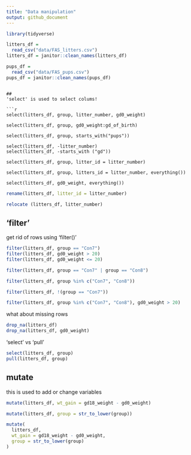 ```yaml
---
title: "Data manipulation"
output: github_document
---
```

```r
library(tidyverse)
```

```r
litters_df =
  read_csv("data/FAS_litters.csv")
litters_df = janitor::clean_names(litters_df)
```

```r
pups_df =
  read_csv("data/FAS_pups.csv")
pups_df = janitor::clean_names(pups_df)
```
```

## 
'select' is used to select colums! 

```r
select(litters_df, group, litter_number, gd0_weight)

select(litters_df, group, gd0_weight:gd_of_birth)

select(litters_df, group, starts_with("pups"))

select(litters_df, -litter_number)
select(litters_df, -starts_with ("gd"))

select(litters_df, group, litter_id = litter_number)

select(litters_df, group, litters_id = litter_number, everything())

select(litters_df, gd0_weight, everything())
```

```r
rename(litters_df, litter_id = litter_number)

relocate (litters_df, litter_number)
```

## 'filter'

get rid of rows using 'filter()'


```r
filter(litters_df, group == "Con7")
filter(litters_df, gd0_weight > 20)
filter(litters_df, gd0_weight <= 20)

filter(litters_df, group == "Con7" | group == "Con8")

filter(litters_df, group %in% c("Con7", "Con8"))

filter(litters_df, !(group == "Con7"))

filter(litters_df, group %in% c("Con7", "Con8"), gd0_weight > 20)

```


what about missing rows

```r
drop_na(litters_df)
drop_na(litters_df, gd0_weight)
```


'select' vs 'pull'

```r
select(litters_df, group)
pull(litters_df, group)
```

## mutate

this is used to add or change variables 


```r
mutate(litters_df, wt_gain = gd18_weight - gd0_weight)

mutate(litters_df, group = str_to_lower(group))

mutate(
  litters_df,
  wt_gain = gd18_weight - gd0_weight,
  group = str_to_lower(group)
)
```







